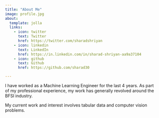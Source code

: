 ```yaml
---
title: "About Me"
image: profile.jpg
about:
  template: jolla
  links:
    - icon: twitter
      text: Twitter
      href: https://twitter.com/sharadshriyan
    - icon: linkedin
      text: LinkedIn
      href: https://in.linkedin.com/in/sharad-shriyan-aa9a37104
    - icon: github
      text: Github
      href: https://github.com/sharad30

---
```


I have worked as a Machine Learning Engineer for the last 4 years. As part of my professional experience, my work has generally revolved around the BFSI industry.

My current work and interest involves tabular data and computer vision problems.